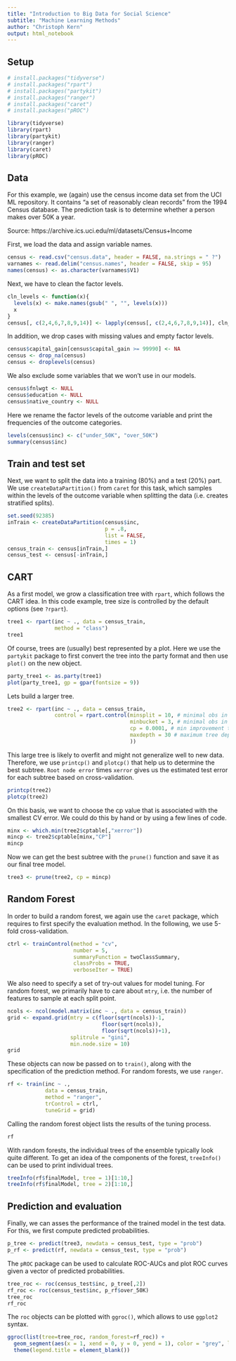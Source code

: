 ```yaml
---
title: "Introduction to Big Data for Social Science"
subtitle: "Machine Learning Methods"
author: "Christoph Kern"
output: html_notebook
---
```


## Setup

```r
# install.packages("tidyverse")
# install.packages("rpart")
# install.packages("partykit")
# install.packages("ranger")
# install.packages("caret")
# install.packages("pROC")
```

```r
library(tidyverse)
library(rpart)
library(partykit)
library(ranger)
library(caret)
library(pROC)
```

## Data

For this example, we (again) use the census income data set from the UCI ML repository. It contains "a set of reasonably clean records" from the 1994 Census database. The prediction task is to determine whether a person makes over 50K a year.

Source: https://archive.ics.uci.edu/ml/datasets/Census+Income

First, we load the data and assign variable names.

```r
census <- read.csv("census.data", header = FALSE, na.strings = " ?")
varnames <- read.delim("census.names", header = FALSE, skip = 95)
names(census) <- as.character(varnames$V1)
```

Next, we have to clean the factor levels.

```r
cln_levels <- function(x){
  levels(x) <- make.names(gsub(" ", "", levels(x)))
  x
}
census[, c(2,4,6,7,8,9,14)] <- lapply(census[, c(2,4,6,7,8,9,14)], cln_levels)
```

In addition, we drop cases with missing values and empty factor levels.

```r
census$capital_gain[census$capital_gain >= 99990] <- NA
census <- drop_na(census)
census <- droplevels(census)
```

We also exclude some variables that we won't use in our models.

```r
census$fnlwgt <- NULL
census$education <- NULL
census$native_country <- NULL
```

Here we rename the factor levels of the outcome variable and print the frequencies of the outcome categories.

```r
levels(census$inc) <- c("under_50K", "over_50K")
summary(census$inc)
```

## Train and test set

Next, we want to split the data into a training (80%) and a test (20%) part. We use `createDataPartition()` from `caret` for this task, which samples within the levels of the outcome variable when splitting the data (i.e. creates stratified splits). 

```r
set.seed(92385)
inTrain <- createDataPartition(census$inc, 
                               p = .8, 
                               list = FALSE, 
                               times = 1)
census_train <- census[inTrain,]
census_test <- census[-inTrain,]
```

## CART

As a first model, we grow a classification tree with `rpart`, which follows the CART idea. In this code example, tree size is controlled by the default options (see `?rpart`).

```r
tree1 <- rpart(inc ~ ., data = census_train, 
               method = "class")
tree1
```

Of course, trees are (usually) best represented by a plot. Here we use the `partykit` package to first convert the tree into the party format and then use `plot()` on the new object.

```r
party_tree1 <- as.party(tree1)
plot(party_tree1, gp = gpar(fontsize = 9))
```

Lets build a larger tree.

```r
tree2 <- rpart(inc ~ ., data = census_train,
               control = rpart.control(minsplit = 10, # minimal obs in a node
                                       minbucket = 3, # minimal obs in any terminal node
                                       cp = 0.0001, # min improvement through splitting
                                       maxdepth = 30 # maximum tree depth
                                       ))
```

This large tree is likely to overfit and might not generalize well to new data. Therefore, we use `printcp()` and `plotcp()` that help us to determine the best subtree. `Root node error` times `xerror` gives us the estimated test error for each subtree based on cross-validation. 

```r
printcp(tree2)
plotcp(tree2)
```

On this basis, we want to choose the cp value that is associated with the smallest CV error. We could do this by hand or by using a few lines of code.

```r
minx <- which.min(tree2$cptable[,"xerror"])
mincp <- tree2$cptable[minx,"CP"]
mincp
```

Now we can get the best subtree with the `prune()` function and save it as our final tree model.

```r
tree3 <- prune(tree2, cp = mincp)
```

## Random Forest

In order to build a random forest, we again use the `caret` package, which requires to first specify the evaluation method. In the following, we use 5-fold cross-validation.

```r
ctrl <- trainControl(method = "cv",
                     number = 5,
                     summaryFunction = twoClassSummary,
                     classProbs = TRUE,
                     verboseIter = TRUE)
```

We also need to specify a set of try-out values for model tuning. For random forest, we primarily have to care about `mtry`, i.e. the number of features to sample at each split point.

```r
ncols <- ncol(model.matrix(inc ~ ., data = census_train))
grid <- expand.grid(mtry = c(floor(sqrt(ncols))-1, 
                              floor(sqrt(ncols)), 
                              floor(sqrt(ncols))+1),
                    splitrule = "gini",
                    min.node.size = 10)
grid
```

These objects can now be passed on to `train()`, along with the specification of the prediction method. For random forests, we use `ranger`.

```r
rf <- train(inc ~ ., 
            data = census_train,
            method = "ranger",
            trControl = ctrl,
            tuneGrid = grid)
```

Calling the random forest object lists the results of the tuning process.

```r
rf
```

With random forests, the individual trees of the ensemble typically look quite different. To get an idea of the components of the forest, `treeInfo()` can be used to print individual trees.

```r
treeInfo(rf$finalModel, tree = 1)[1:10,]
treeInfo(rf$finalModel, tree = 2)[1:10,]
```

## Prediction and evaluation

Finally, we can asses the performance of the trained model in the test data. For this, we first compute predicted probabilities.

```r
p_tree <- predict(tree3, newdata = census_test, type = "prob")
p_rf <- predict(rf, newdata = census_test, type = "prob")
```

The `pROC` package can be used to calculate ROC-AUCs and plot ROC curves given a vector of predicted probabilities.

```r
tree_roc <- roc(census_test$inc, p_tree[,2])
rf_roc <- roc(census_test$inc, p_rf$over_50K)
tree_roc
rf_roc
```

The `roc` objects can be plotted with `ggroc()`, which allows to use `ggplot2` syntax.

```r
ggroc(list(tree=tree_roc, random_forest=rf_roc)) +
  geom_segment(aes(x = 1, xend = 0, y = 0, yend = 1), color = "grey", linetype = "dashed") + 
  theme(legend.title = element_blank())
```
